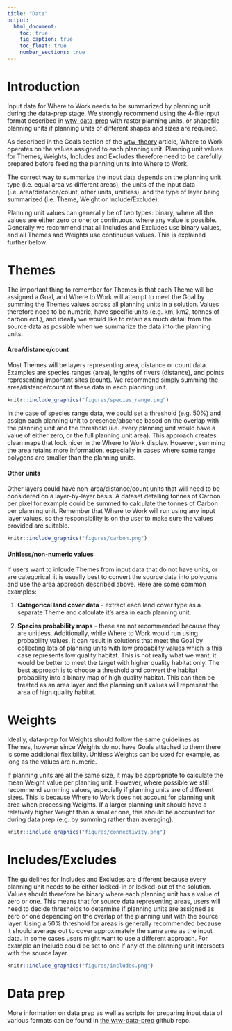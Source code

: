 ```yaml
---
title: "Data"
output:
  html_document:
    toc: true
    fig_caption: true
    toc_float: true
    number_sections: true
---
```


# Introduction

Input data for Where to Work needs to be summarized by planning unit during the 
data-prep stage. We strongly recommend using the 4-file input format described in
[wtw-data-prep](https://github.com/NCC-CNC/wtw-data-prep) with raster planning units,
or shapefile planning units if planning units of different shapes and sizes are 
required.

As described in the Goals section of the [wtw-theory](theory.html#goals) article, Where to Work
operates on the values assigned to each planning unit. Planning unit
values for Themes, Weights, Includes and Excludes therefore need to be carefully
prepared before feeding the planning units into Where to Work. 

The correct way to summarize the input data depends on the
planning unit type (i.e. equal area vs different areas), the units of the input data 
(i.e. area/distance/count, other units, unitless), and the type of layer being 
summarized (i.e. Theme, Weight or Include/Exclude).

Planning unit values can generally be of two types: binary, where all the values
are either zero or one; or continuous, where any value is possible. Generally we 
recommend that all Includes and Excludes use binary values, and all Themes and 
Weights use continuous values. This is explained further below.

# Themes

The important thing to remember for Themes is that each Theme will be assigned a
Goal, and Where to Work will attempt to meet the Goal by summing the Themes values
across all planning units in a solution. Values therefore need to be numeric, have 
specific units (e.g. km, km2, tonnes of carbon ect.), and ideally we would like to 
retain as much detail from the source data as possible when we summarize the data 
into the planning units.

#### Area/distance/count

Most Themes will be layers representing area, distance or count data. Examples 
are species ranges (area), lengths of rivers (distance), and points representing
important sites (count). We recommend simply summing the area/distance/count of
these data in each planning unit.

```r
knitr::include_graphics("figures/species_range.png")
```


In the case of species range data, we could set a threshold (e.g. 50%) and assign 
each planning unit to presence/absence based on the overlap with the 
planning unit and the threshold (i.e. every planning unit would have a value of either
zero, or the full planning unit area). This approach creates clean maps that look
nicer in the Where to Work display. However, summing the area retains more information,
especially in cases where some range polygons are smaller than the planning units.

#### Other units

Other layers could have non-area/distance/count units that will need to be considered
on a layer-by-layer basis. A dataset detailing tonnes of Carbon per pixel for example
could be summed to calculate the tonnes of Carbon per planning unit. Remember that 
Where to Work will run using any input layer values, so the responsibility
is on the user to make sure the values provided are suitable.
```r
knitr::include_graphics("figures/carbon.png")
```


#### Unitless/non-numeric values

If users want to inlcude Themes from input data that do not have units, or are 
categorical, it is usually best to convert the source data into polygons and use
the area approach described above. Here are some common examples:

1. **Categorical land cover data** - extract each land cover type as a separate 
Theme and calculate it's area in each planning unit.

2. **Species probability maps** - these are not recommended because they are unitless.
Additionally, while Where to Work would run using probability values, it can result
in solutions that meet the Goal by collecting lots of planning units with low
probability values which is this case represents low quality habitat. This is not
really what we want, it would be better to meet the target with higher quality 
habitat only. The best approach is to choose a threshold and convert the habitat 
probability into a binary map of high quality habitat. This can then be treated 
as an area layer and the planning unit values will represent the area of high 
quality habitat.


# Weights

Ideally, data-prep for Weights should follow the same guidelines as Themes,
however since Weights do not have Goals attached to them there is some additional
flexibility. Unitless Weights can be used for example, as long as the values
are numeric.

If planning units are all the same size, it may be appropriate to calculate the mean
Weight value per planning unit. However, where possible we still recommend summing
values, especially if planning units are of different sizes. This is because Where
to Work does not account for planning unit area when processing Weights. If a
larger planning unit should have a relatively higher Weight than a smaller one,
this should be accounted for during data prep (e.g. by summing rather than averaging).

```r
knitr::include_graphics("figures/connectivity.png")
```


# Includes/Excludes

The guidelines for Includes and Excludes are different because every planning unit
needs to be either locked-in or locked-out of the solution. Values should therefore
be binary where each planning unit has a value of zero or one. This means that for
source data representing areas, users will need to decide thresholds to determine 
if planning units are assigned as zero or one depending on the overlap of the 
planning unit with the source layer. Using a 50% threshold for areas is generally
recommended because it should average out to cover approximately the same area as 
the input data. In some cases users might want to use a different approach. For 
example an Include could be set to one if any of the planning unit intersects with 
the source layer.

```r
knitr::include_graphics("figures/includes.png")
```

# Data prep

More information on data prep as well as scripts for preparing input data of various
formats can be found in [the wtw-data-prep](https://github.com/NCC-CNC/wtw-data-prep) 
github repo.